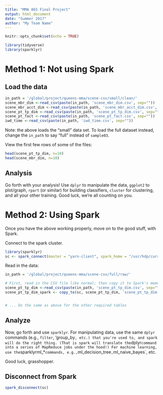 ```yaml
---
title: "MMA 865 Final Project"
output: html_document
date: "Summer 2017"
author: "My Team Name"
---
```


```r
knitr::opts_chunk$set(echo = TRUE)
```


```r
library(tidyverse)
library(sparklyr)
```



# Method 1: Not using Spark

## Load the data

```r
in_path = '/global/project/queens-mma/scene-csv/small/clean/'
scene_mbr_dim <-read_csv(paste(in_path, 'scene_mbr_dim.csv', sep=""))
scene_mbr_acct_dim <-read_csv(paste(in_path, 'scene_mbr_acct_dim.csv', sep=""))
scene_pt_tp_dim <-read_csv(paste(in_path, 'scene_pt_tp_dim.csv', sep=""))
scene_pt_fact <-read_csv(paste(in_path, 'scene_pt_fact.csv', sep=""))
iwd_time <-read_csv(paste(in_path, 'iwd_time.csv', sep=""))
```

Note: the above loads the "small" data set. To load the full dataset instead, change the `in_path` to say "full" instead of `sample03`.

View the first few rows of some of the files:

```r
head(scene_pt_tp_dim, n=10)
head(scene_mbr_dim, n=10)
```


## Analysis

Go forth with your analysis! Use `dplyr` to manipulate the data, `ggplot2` to plot/graph, `rpart` (or similar) for building classifiers, `cluster` for clustering, and all your other training. Good luck, we're all counting on you.


# Method 2: Using Spark

Once you have the above working properly, move on to the good stuff, with Spark.

Connect to the spark cluster.

```r
library(sparklyr)
sc <- spark_connect(master = "yarn-client", spark_home = "/usr/hdp/current/spark-client/")
```

Read in the data:


```r
in_path = '/global/project/queens-mma/scene-csv/full/raw/'

# First, read in the CSV file like normal; then copy it to Spark's memory.
scene_pt_tp_dim <-read_csv(paste(in_path, 'scene_pt_tp_dim.csv', sep=""))
scene_pt_tp_dim_spark <- copy_to(sc, scene_pt_tp_dim, 'scene_pt_tp_dim')


# ... Do the same as above for the other required tables

```

## Analyze

Now, go forth and use `sparklyr`. For manipulating data, use the same `dplyr` commands (e.g., `filter`, 'group_by`, etc.) that you're used to, and spark will do the right thing. (That is spark will translate the `dplyr` command into a series of MapReduce jobs under the hood!) For machine learning, use the `sparklyr` `ml_*` commands, e.g., `ml_decision_tree`, `ml_naive_bayes`, etc.

Good luck, grasshopper.


## Disconnect from Spark

```r
spark_disconnect(sc)
```

